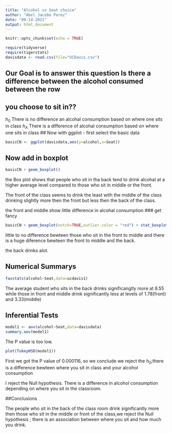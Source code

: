 ```yaml
---
title: "Alcohol vs Seat choice"
author: "Abel Jacobo Perez"
date: "09-14-2021"
output: html_document
---
```


```r
knitr::opts_chunk$set(echo = TRUE)
```

```r
require(tidyverse)
require(tigerstats)
davisdata <- read.csv(file="UCDavis.csv")
```
## Our Goal is to answer this question Is there a difference between the alcohol consumed between the row
## you choose to sit in??
$h_0$ There is no difference an alcohal consumption  based on where one sits in class
$h_A$ There is a difference of alcohal consumption based on where one sits in class
## Now with ggplot - first select the basic data

```r
basicCN <- ggplot(davisdata,aes(y=alcohol,x=Seat))
```
## Now add in boxplot

```r
basicCN + geom_boxplot()
```
  
  the Box plot shows that people who sit in tha back tend to drink alcohal at a higher average level compared to those who sit in middle or the front.
  
  The front of the class seems to drink the least with the middle of the class drinking slightly more then the front but less then the back of the class.
  
  
  the front and middle show little difference in alcohal consumption
### get fancy  

```r
basicCN + geom_boxplot(notch=TRUE,outlier.color = "red") + stat_boxplot(geom ='errorbar') + labs(title="Fancy notch boxplot \n with 2 lines")
```

little to no difference bewteen those who sit in the front to middle and there is a huge diference bewteen the front to middle and the back.

the back drinks alot.

## Numerical Summarys

```r
favstats(alcohol~Seat,data=ucdavis1)
```

The average student who sits in the back drinks significangtly more at 8.55 while those in front and middle drink significantly less at levels of 1.78(front) and 3.33(middle)

## Inferential Tests
```r
model1 <- aov(alcohol~Seat,data=davisdata)
summary.aov(model1)
```
The P value is too low.


```r
plot(TukeyHSD(model1))
```

First we got the P value of 0.000116, so we conclude we reject the $h_0$;there is a difference bewteen where you sit in class and your alcohol consumption


 I reject the Null hypothesis. There is a difference in alcohol consumption depending on where you sit in the classroom.
 
##Conclusions 

 The people who sit in the back of the class room drink significantly more then those who sit in the middle or front of the class,we reject the Null hypothesis ; there is an association between where you sit and how much you drink.
 

